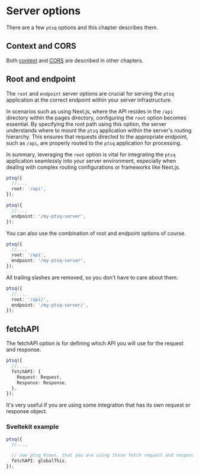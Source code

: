 # Server options

There are a few `ptsq` options and this chapter describes them.

## Context and CORS

Both [context](/server/context) and [CORS](/server/cors) are described in other chapters.

## Root and endpoint

The `root` and `endpoint` server options are crucial for serving the `ptsq` application at the correct endpoint within your server infrastructure.

In scenarios such as using Next.js, where the API resides in the `/api` directory within the pages directory, configuring the `root` option becomes essential. By specifying the root path using this option, the server understands where to mount the `ptsq` application within the server's routing hierarchy. This ensures that requests directed to the appropriate endpoint, such as `/api`, are properly routed to the `ptsq` application for processing.

In summary, leveraging the `root` option is vital for integrating the `ptsq` application seamlessly into your server environment, especially when dealing with complex routing configurations or frameworks like Next.js.

```ts
ptsq({
  //...,
  root: '/api',
});
```

```ts copy filename="endpoint-optin"
ptsq({
  //...,
  endpoint: '/my-ptsq-server',
});
```

You can also use the combination of root and endpoint options of course.

```ts
ptsq({
  //...,
  root: '/api',
  endpoint: '/my-ptsq-server',
});
```

All trailing slashes are removed, so you don't have to care about them.

```ts
ptsq({
  //...,
  root: '/api/',
  endpoint: '/my-ptsq-server/',
});
```

## fetchAPI

The fetchAPI option is for defining which API you will use for the request and response.

```ts
ptsq({
  //...,
  fetchAPI: {
    Request: Request,
    Response: Response,
  },
});
```

It's very useful if you are using some integration that has its own request or response object.

### Sveltekit example

```ts
ptsq({
  //...,

  // now ptsq knows, that you are using those fetch request and response objects
  fetchAPI: globalThis,
});
```
